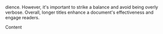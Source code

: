 dience. However, it's important to strike a balance and avoid being overly verbose. Overall, longer titles enhance a document's effectiveness and engage readers.

Content